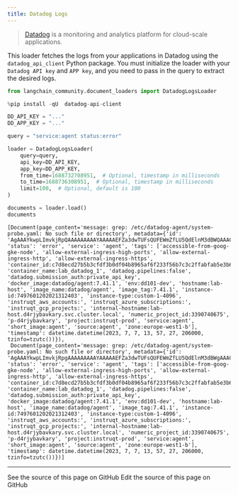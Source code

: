 ```yaml
---
title: Datadog Logs
---
```


>[Datadog](https://www.datadoghq.com/) is a monitoring and analytics platform for cloud-scale applications.

This loader fetches the logs from your applications in Datadog using the `datadog_api_client` Python package. You must initialize the loader with your `Datadog API key` and `APP key`, and you need to pass in the query to extract the desired logs.

```python
from langchain_community.document_loaders import DatadogLogsLoader
```

```python
%pip install -qU  datadog-api-client
```

```python
DD_API_KEY = "..."
DD_APP_KEY = "..."
```

```python
query = "service:agent status:error"

loader = DatadogLogsLoader(
    query=query,
    api_key=DD_API_KEY,
    app_key=DD_APP_KEY,
    from_time=1688732708951,  # Optional, timestamp in milliseconds
    to_time=1688736308951,  # Optional, timestamp in milliseconds
    limit=100,  # Optional, default is 100
)
```

```python
documents = loader.load()
documents
```

```output
[Document(page_content='message: grep: /etc/datadog-agent/system-probe.yaml: No such file or directory', metadata={'id': 'AgAAAYkwpLImvkjRpQAAAAAAAAAYAAAAAEFZa3dwTUFsQUFEWmZfLU5QdElnM3dBWQAAACQAAAAAMDE4OTMwYTQtYzk3OS00MmJjLTlhNDAtOTY4N2EwY2I5ZDdk', 'status': 'error', 'service': 'agent', 'tags': ['accessible-from-goog-gke-node', 'allow-external-ingress-high-ports', 'allow-external-ingress-http', 'allow-external-ingress-https', 'container_id:c7d8ecd27b5b3cfdf3b0df04b8965af6f233f56b7c3c2ffabfab5e3b6ccbd6a5', 'container_name:lab_datadog_1', 'datadog.pipelines:false', 'datadog.submission_auth:private_api_key', 'docker_image:datadog/agent:7.41.1', 'env:dd101-dev', 'hostname:lab-host', 'image_name:datadog/agent', 'image_tag:7.41.1', 'instance-id:7497601202021312403', 'instance-type:custom-1-4096', 'instruqt_aws_accounts:', 'instruqt_azure_subscriptions:', 'instruqt_gcp_projects:', 'internal-hostname:lab-host.d4rjybavkary.svc.cluster.local', 'numeric_project_id:3390740675', 'p-d4rjybavkary', 'project:instruqt-prod', 'service:agent', 'short_image:agent', 'source:agent', 'zone:europe-west1-b'], 'timestamp': datetime.datetime(2023, 7, 7, 13, 57, 27, 206000, tzinfo=tzutc())}),
 Document(page_content='message: grep: /etc/datadog-agent/system-probe.yaml: No such file or directory', metadata={'id': 'AgAAAYkwpLImvkjRpgAAAAAAAAAYAAAAAEFZa3dwTUFsQUFEWmZfLU5QdElnM3dBWgAAACQAAAAAMDE4OTMwYTQtYzk3OS00MmJjLTlhNDAtOTY4N2EwY2I5ZDdk', 'status': 'error', 'service': 'agent', 'tags': ['accessible-from-goog-gke-node', 'allow-external-ingress-high-ports', 'allow-external-ingress-http', 'allow-external-ingress-https', 'container_id:c7d8ecd27b5b3cfdf3b0df04b8965af6f233f56b7c3c2ffabfab5e3b6ccbd6a5', 'container_name:lab_datadog_1', 'datadog.pipelines:false', 'datadog.submission_auth:private_api_key', 'docker_image:datadog/agent:7.41.1', 'env:dd101-dev', 'hostname:lab-host', 'image_name:datadog/agent', 'image_tag:7.41.1', 'instance-id:7497601202021312403', 'instance-type:custom-1-4096', 'instruqt_aws_accounts:', 'instruqt_azure_subscriptions:', 'instruqt_gcp_projects:', 'internal-hostname:lab-host.d4rjybavkary.svc.cluster.local', 'numeric_project_id:3390740675', 'p-d4rjybavkary', 'project:instruqt-prod', 'service:agent', 'short_image:agent', 'source:agent', 'zone:europe-west1-b'], 'timestamp': datetime.datetime(2023, 7, 7, 13, 57, 27, 206000, tzinfo=tzutc())})]
```

---

<CardGroup cols={2}>
  <Card title="View Source" icon="eye" href="https://github.com/langchain-ai/docs/blob/main/src/oss/python/integrations/document_loaders/datadog_logs.mdx">
    See the source of this page on GitHub
  </Card>
  <Card title="Edit Source" icon="pen-to-square" href="https://github.com/langchain-ai/docs/edit/main/src/oss/python/integrations/document_loaders/datadog_logs.mdx">
    Edit the source of this page on GitHub
  </Card>
</CardGroup>
